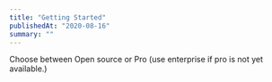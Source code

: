 ```yaml
---
title: "Getting Started"
publishedAt: "2020-08-16"
summary: ""
---
```


Choose between Open source or Pro (use enterprise if pro is not yet available.)

<!--- © Eric Vicenti 2020. Licensed under Creative Commons BY-NC-SA 4.0 https://creativecommons.org/licenses/by-nc-sa/4.0/ -->
